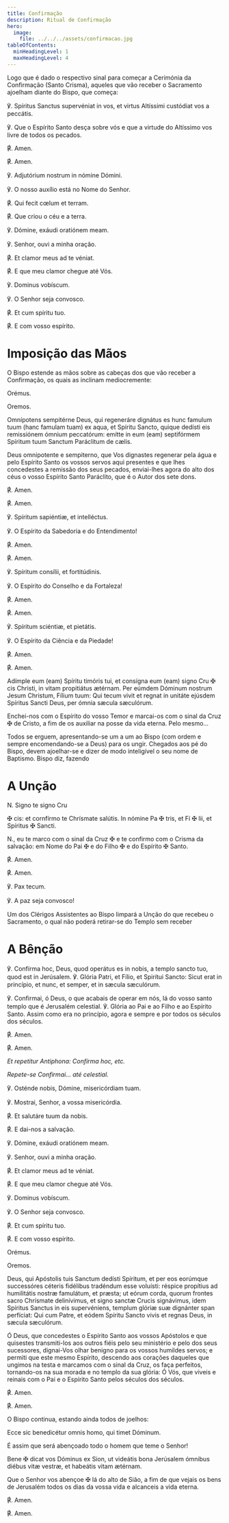 ```yaml
---
title: Confirmação
description: Ritual de Confirmação
hero:
  image:
    file: ../../../assets/confirmacao.jpg
tableOfContents:
  minHeadingLevel: 1
  maxHeadingLevel: 4
---
```


<aside>
  Logo que é dado o respectivo sinal para começar a Cerimónia da Confirmação
  (Santo Crisma), aqueles que vão receber o Sacramento ajoelham diante do Bispo,
  que começa:
</aside>

<div class="side-by-side not-content">

℣. Spíritus Sanctus supervéniat in vos, et virtus Altíssimi custódiat vos a peccátis.

℣. Que o Espírito Santo desça sobre vós e que a virtude do Altíssimo vos livre de todos os pecados.

<span class="text-red-500">℟.</span> Amen.

<span class="text-red-500">℟.</span> Amen.

℣. Adjutórium nostrum in nómine Dómini.

℣. O nosso auxílio está no Nome do Senhor.

<span class="text-red-500">℟.</span> Qui fecit cœlum et terram.

<span class="text-red-500">℟.</span> Que criou o céu e a terra.

℣. Dómine, exáudi oratiónem meam.

℣. Senhor, ouvi a minha oração.

<span class="text-red-500">℟.</span> Et clamor meus ad te véniat.

<span class="text-red-500">℟.</span> E que meu clamor chegue até Vós.

℣. Dominus vobíscum.

℣. O Senhor seja convosco.

<span class="text-red-500">℟.</span> Et cum spíritu tuo.

<span class="text-red-500">℟.</span> E com vosso espírito.

</div>

# Imposição das Mãos

<aside>
  O Bispo estende as mãos sobre as cabeças dos que vão receber a Confirmação, os
  quais as inclinam mediocremente:
</aside>

<div class="side-by-side not-content">

<span class="text-red-500 text-center">Orémus.</span>

<span class="text-red-500 text-center">Oremos.</span>

Omnípotens sempitérne Deus, qui regeneráre dignátus es hunc famulum tuum (hanc famulam tuam) ex aqua, et Spíritu Sancto, quique dedísti eis remissiónem ómnium peccatórum: emítte in eum (eam) septifórmem Spíritum tuum Sanctum Paráclitum de cælis.

Deus omnipotente e sempiterno, que Vos dignastes regenerar pela água e pelo Espírito Santo os vossos servos aqui presentes e que lhes concedestes a remissão dos seus pecados, enviai-lhes agora do alto dos céus o vosso Espírito Santo Paráclito, que é o Autor dos sete dons.

<span class="text-red-500">℟.</span> Amen.

<span class="text-red-500">℟.</span> Amen.

℣. Spíritum sapiéntiæ, et intelléctus.

℣. O Espírito da Sabedoria e do Entendimento!

<span class="text-red-500">℟.</span> Amen.

<span class="text-red-500">℟.</span> Amen.

℣. Spíritum consílii, et fortitúdinis.

℣. O Espírito do Conselho e da Fortaleza!

<span class="text-red-500">℟.</span> Amen.

<span class="text-red-500">℟.</span> Amen.

℣. Spíritum sciéntiæ, et pietátis.

℣. O Espírito da Ciência e da Piedade!

<span class="text-red-500">℟.</span> Amen.

<span class="text-red-500">℟.</span> Amen.

Adímple eum (eam) Spíritu timóris tui, et consígna eum (eam) signo Cru <span class="cross text-red-500">✠</span> cis Christi, in vitam propitiátus ætérnam.  Per eúmdem Dóminum nostrum Jesum Christum, Fílium tuum: Qui tecum vivit et regnat in unitáte ejúsdem Spíritus Sancti Deus, per ómnia sæcula sæculórum.

Enchei-nos com o Espírito do vosso Temor e marcai-os com o sinal da Cruz <span class="cross text-red-500">✠</span> de Cristo, a fim de os auxiliar na posse da vida eterna. Pelo mesmo...

</div>

<aside>
  Todos se erguem, apresentando-se um a um ao Bispo (com ordem e sempre
  encomendando-se a Deus) para os ungir. Chegados aos pé do Bispo, devem
  ajoelhar-se e dizer de modo inteligível o seu nome de Baptismo. Bispo diz,
  fazendo
</aside>

# A Unção

<div class="side-by-side not-content">

<span class="text-red-500">N.</span> Signo te signo Cru

<span class="cross text-red-500">✠</span> cis: et cornfírmo te Chrísmate salútis. In nómine Pa <span class="cross text-red-500">✠</span> tris, et Fí <span class="text-red-500">✠</span> lii, et Spíritus <span class="cross text-red-500">✠</span> Sancti.

<span class="text-red-500">N.</span>, eu te marco com o sinal da Cruz <span class="cross text-red-500">✠</span> e te confirmo com o Crisma da salvação: em Nome do Pai <span class="cross text-red-500">✠</span> e do Filho <span class="text-red-500">✠</span> e do Espírito <span class="cross text-red-500">✠</span> Santo.

<span class="text-red-500">℟.</span> Amen.

<span class="text-red-500">℟.</span> Amen.

℣. Pax tecum.

℣. A paz seja convosco!

</div>

<aside>
  Um dos Clérigos Assistentes ao Bispo limpará a Unção do que recebeu o
  Sacramento, o qual não poderá retirar-se do Templo sem receber
</aside>

# A Bênção

<div class="side-by-side not-content">

℣. Confírma hoc, Deus, quod operátus es in nobis, a templo sancto tuo, quod est in Jerúsalem. ℣. Glória Patri, et Fílio, et Spirítui Sancto: Sicut erat in princípio, et nunc, et semper, et in sæcula sæculórum.

℣. Confirmai, ó Deus, o que acabais de operar em nós, lá do vosso santo templo que é Jerusalém celestial. ℣. Glória ao Pai e ao Filho e ao Espírito Santo. Assim como era no princípio, agora e sempre e por todos os séculos dos séculos.

<span class="text-red-500">℟.</span> Amen.

<span class="text-red-500">℟.</span> Amen.

<em>Et repetitur Antiphona: Confírma hoc, etc.</em>

<em>Repete-se Confirmai... até celestial.</em>

℣. Osténde nobis, Dómine, misericórdiam tuam.

℣. Mostrai, Senhor, a vossa misericórdia.

<span class="text-red-500">℟.</span> Et salutáre tuum da nobis.

<span class="text-red-500">℟.</span> E dai-nos a salvação.

℣. Dómine, exáudi oratiónem meam.

℣. Senhor, ouvi a minha oração.

<span class="text-red-500">℟.</span> Et clamor meus ad te véniat.

<span class="text-red-500">℟.</span> E que meu clamor chegue até Vós.

℣. Dominus vobíscum.

℣. O Senhor seja convosco.

<span class="text-red-500">℟.</span> Et cum spíritu tuo.

<span class="text-red-500">℟.</span> E com vosso espírito.

</div>

<div class="side-by-side not-content">

<span class="text-red-500 text-center">Orémus.</span>

<span class="text-red-500 text-center">Oremos.</span>

Deus, qui Apóstolis tuis Sanctum dedísti Spíritum, et per eos eorúmque successóres céteris fidélibus tradéndum esse voluísti: réspice propítius ad humilitátis nostræ famulátum, et præsta; ut eórum corda, quorum frontes sacro Chrísmate delinívimus, et signo sanctæ Crucis signávimus, idem Spíritus Sanctus in eis supervéniens, templum glóriæ suæ dignánter span perfíciat: Qui cum Patre, et eódem Spíritu Sancto vivis et regnas Deus, in sæcula sæculórum.

Ó Deus, que concedestes o Espírito Santo aos vossos Apóstolos e que quisestes transmiti-los aos outros fiéis pelo seu ministério e pelo dos seus sucessores, dignai-Vos olhar benigno para os vossos humildes servos; e permiti que este mesmo Espírito, descendo aos corações daqueles que ungimos na testa e marcamos com o sinal da Cruz, os faça perfeitos, tornando-os na sua morada e no templo da sua glória: Ó Vós, que viveis e reinais com o Pai e o Espírito Santo pelos séculos dos séculos.

<span class="text-red-500">℟.</span> Amen.

<span class="text-red-500">℟.</span> Amen.

</div>

<aside>O Bispo continua, estando ainda todos de joelhos:</aside>

<div class="side-by-side not-content">

Ecce sic benedicétur omnis homo, qui timet Dóminum.

É assim que será abençoado todo o homem que teme o Senhor!

Bene <span class="cross text-red-500">✠</span> dicat vos Dóminus ex Sion, ut videátis bona Jerúsalem ómnibus diébus vitæ vestræ, et habeátis vitam ætérnam.

Que o Senhor vos abençoe <span class="cross text-red-500">✠</span> lá do alto de Sião, a fim de que vejais os bens de Jerusalém todos os dias da vossa vida e alcanceis a vida eterna.

<span class="text-red-500">℟.</span> Amen.

<span class="text-red-500">℟.</span> Amen.

</div>
